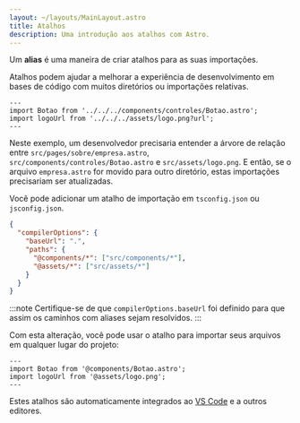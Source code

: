 ```yaml
---
layout: ~/layouts/MainLayout.astro
title: Atalhos
description: Uma introdução aos atalhos com Astro.
---
```


Um **alias** é uma maneira de criar atalhos para as suas importações.

Atalhos podem ajudar a melhorar a experiência de desenvolvimento em bases de código com muitos diretórios ou importações relativas.

```astro title="src/pages/sobre/empresa.astro" del="../../components" del="../../assets"
---
import Botao from '../../../components/controles/Botao.astro';
import logoUrl from '../../../assets/logo.png?url';
---
```

Neste exemplo, um desenvolvedor precisaria entender a árvore de relação entre `src/pages/sobre/empresa.astro`, `src/components/controles/Botao.astro` e `src/assets/logo.png`. E então, se o arquivo `empresa.astro` for movido para outro diretório, estas importações precisariam ser atualizadas.


Você pode adicionar um atalho de importação em `tsconfig.json` ou `jsconfig.json`.

```json title="tsconfig.json" ins={5-6}
{
  "compilerOptions": {
    "baseUrl": ".",
    "paths": {
      "@components/*": ["src/components/*"],
      "@assets/*": ["src/assets/*"]
    }
  }
}
```

:::note
Certifique-se de que `compilerOptions.baseUrl` foi definido para que assim os caminhos com aliases sejam resolvidos.
:::

Com esta alteração, você pode usar o atalho para importar seus arquivos em qualquer lugar do projeto:

```astro title="src/pages/sobre/empresa.astro" ins="@components" ins="@assets"
---
import Botao from '@components/Botao.astro';
import logoUrl from '@assets/logo.png';
---
```

Estes atalhos são automaticamente integrados ao [VS Code](https://code.visualstudio.com/docs/languages/jsconfig) e a outros editores.
